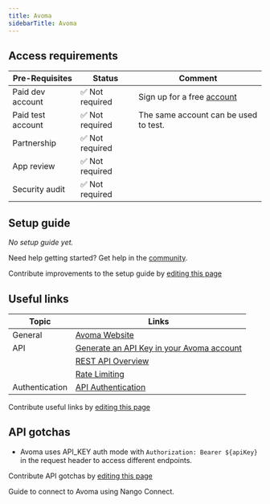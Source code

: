 ```yaml
---
title: Avoma
sidebarTitle: Avoma
---
```



<Overview />
<PreBuiltTooling />
<PreBuiltUseCases />

## Access requirements
| Pre-Requisites | Status | Comment|
| - | - | - |
| Paid dev account | ✅ Not required | Sign up for a free [account](https://www.avoma.com/sign-up) |
| Paid test account | ✅ Not required | The same account can be used to test. |
| Partnership | ✅ Not required | |
| App review | ✅ Not required | |
| Security audit | ✅ Not required | |


## Setup guide

_No setup guide yet._

<Tip>Need help getting started? Get help in the [community](https://nango.dev/slack).</Tip>

<Note>Contribute improvements to the setup guide by [editing this page](https://github.com/nangohq/nango/tree/master/docs-v2/integrations/all/avoma.mdx)</Note>


## Useful links

| Topic             | Links                                                                                                   |
| ----------------- | ------------------------------------------------------------------------------------------------------- |
| General           | [Avoma Website](https://www.avoma.com/)                                                              |
| API               | [Generate an API Key in your Avoma account](https://app.avoma.com/settings/developer)                    |
|                   | [REST API Overview](https://dev694.avoma.com/#section/Introduction)                                       |
|                   | [Rate Limiting](https://dev694.avoma.com/#section/Introduction/Rate-Limits)              |
| Authentication    | [API Authentication](https://dev694.avoma.com/#section/Introduction/Authorization)              |


<Note>Contribute useful links by [editing this page](https://github.com/nangohq/nango/tree/master/docs-v2/integrations/all/avoma.mdx)</Note>

## API gotchas

- Avoma uses API_KEY auth mode with `Authorization: Bearer ${apiKey}` in the request header to access different endpoints.

<Note>Contribute API gotchas by [editing this page](https://github.com/nangohq/nango/tree/master/docs-v2/integrations/all/avoma.mdx)</Note>

<Card title="Connect to Avoma" icon="link" href="/integrations/all/avoma/connect" horizontal>
  Guide to connect to Avoma using Nango Connect.
</Card>
